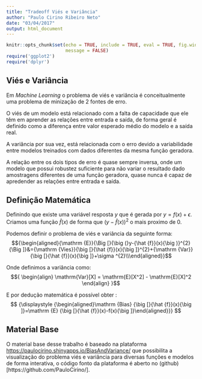 ```yaml
---
title: "Tradeoff Viés e Variância"
author: "Paulo Cirino Ribeiro Neto"
date: "03/04/2017"
output: html_document
---
```


```r
knitr::opts_chunk$set(echo = TRUE, include = TRUE, eval = TRUE, fig.width = 10, warning = FALSE,
                      message = FALSE)
require('ggplot2')
require('dplyr')
```

## Viés e Variância
Em _Machine Learning_ o problema de viés e variância é conceitualmente uma problema de minização de 2 fontes de erro. 

O viés de um modelo está relacionado com a falta de capacidade que ele têm em aprender as relações entre entrada e saída, de forma geral é definido como a diferença entre valor esperado médio do modelo e a saída real. 

A variância por sua vez, está relacionada com o erro devido a variabilidade entre modelos treinados com dados diferentes da mesma função geradora.

A relação entre os dois tipos de erro é quase sempre inversa, onde um modelo que possui robustez suficiente para não variar o resultado dado amostragens diferentes de uma função geradora, quase nunca é capaz de apredender as relações entre entrada e saída.


## Definição Matemática
Definindo que existe uma variável resposta $y$ que é gerada por ${\displaystyle y=f(x)+\epsilon }$. Criamos uma função $\hat{f}(x)$ de forma que $(y - \hat{f}(x))^2$ o mais proximo de 0.

Podemos definir o problema de viés e variância da seguinte forma:
$${\begin{aligned}{\mathrm  {E}}{\Big [}{\big (}y-{\hat  {f}}(x){\big )}^{2}{\Big ]}&={\mathrm  {Vies}}{\big [}{\hat  {f}}(x){\big ]}^{2}+{\mathrm  {Var}}{\big [}{\hat  {f}}(x){\big ]}+\sigma ^{2}\\\end{aligned}}$$

Onde definimos a variância como:
$${
\begin{align}
\mathrm{Var}[X] = \mathrm{E}[X^2] - \mathrm{E}[X]^2
\end{align}
}$$

E por dedução matemática é possível obter :
$$ {\displaystyle {\begin{aligned}\mathrm {Bias} {\big [}{\hat {f}}(x){\big ]}=\mathrm {E} {\big [}{\hat {f}}(x)-f(x){\big ]}\end{aligned}}} $$

## Material Base
O material base desse trabalho é baseado na plataforma [https://paulocirino.shinyapps.io/BiasAndVariance/](https://paulocirino.shinyapps.io/BiasAndVariance/) que possibilita a visualização do problema viés e variância para diversas funções e modelos de forma interativa, o código fonto da plataforma é aberto no (github)[https://github.com/PauloCirino/]. 